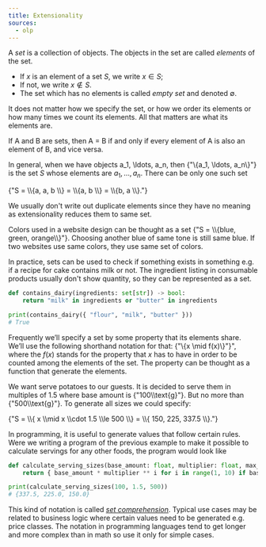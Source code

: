 ```yaml
---
title: Extensionality
sources:
  - olp
---
```



<Quoted>

  A _set_ is a collection of objects.
  The objects in the set are called _elements_ of the set.

  - If $x$ is an element of a set $S$, we write $x \in S$;
  - If not, we write $x \notin S$.
  - The set which has no elements is called _empty set_ and denoted $\emptyset$.


  It does not matter how we specify the set, or how we order its elements or how many times we count its elements.
  All that matters are what its elements are.


  <Definition name="Extensionality">
    If <tex>A</tex> and <tex>B</tex> are sets, then <tex>A = B</tex> if and only if every element of <tex>A</tex>
    is also an element of <tex>B</tex>, and vice versa.
  </Definition>

  In general, when we have objects <tex>a_1, \ldots, a_n</tex>, then <tex>{"\\{a_1, \\ldots, a_n\\}"}</tex> is the set $S$ whose elements are
  $a_1, \ldots, a_n$.
  There can be only one such set

  <tex block={true}>
    {"S = \\{a, a, b \\} = \\{a, b \\} = \\{b, a \\}."}
  </tex>

</Quoted>

We usually don't write out duplicate elements since they have no meaning as extensionality reduces them to same set.

<Example name="Color palette">
  <p>
    Colors used in a website design can be thought as a set <tex>{"S = \\{blue, green, orange\\}"}</tex>.
    Choosing another blue of same tone is still same blue.
    If two websites use same colors, they use same set of colors.
  </p>
</Example>

In practice, sets can be used to check if something exists in something e.g. if a recipe for cake contains milk or not.
The ingredient listing in consumable products usually don't show quantity, so they can be represented as a set.

```python
def contains_dairy(ingredients: set[str]) -> bool:
    return "milk" in ingredients or "butter" in ingredients

print(contains_dairy({ "flour", "milk", "butter" }))
# True
```

<Quoted>

  Frequently we’ll specify a set by some property that its elements share.
  We’ll use the following shorthand notation for that: <tex>{"\\{x \mid f(x)\\}"}"</tex>, where the
  $f(x)$ stands for the property that $x$ has to have in order to be counted among
  the elements of the set. The property can be thought as a function that generate the elements.

</Quoted>

<Example name="Generating serving sizes">
  <p>
    We want serve potatoes to our guests.
    It is decided to serve them in multiples of <tex>1.5</tex> where base amount is <tex>{"100\\text{g}"}</tex>.
    But no more than <tex>{"500\\text{g}"}</tex>. To generate all sizes we could specify:
  </p>
  <tex block={true}>{"S = \\{ x \\mid x \\cdot 1.5 \\le 500 \\} = \\{ 150, 225, 337.5 \\}."}</tex>
</Example>

In programming, it is useful to generate values that follow certain rules. Were we writing a program of the previous example
to make it possible to calculate servings for any other foods, the program would look like

```python
def calculate_serving_sizes(base_amount: float, multiplier: float, max_amount: float) -> set[float]:
    return { base_amount * multiplier ** i for i in range(1, 10) if base_amount * multiplier ** i <= max_amount}

print(calculate_serving_sizes(100, 1.5, 500))
# {337.5, 225.0, 150.0}
```

This kind of notation is called [_set comprehension_](https://en.wikipedia.org/wiki/Set-builder_notation).
Typical use cases may be related to business logic where certain values need to be generated e.g. price classes.
The notation in programming languages tend to get longer and more complex than in math so use it only for simple cases.
